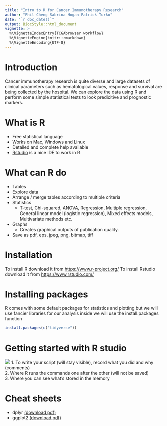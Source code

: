 ```yaml
---
title: "Intro to R for Cancer Immunotherapy Research"
author: "Phil Cheng Sabrina Hogan Patrick Turko"
date: "`r doc_date()`"
output: BiocStyle::html_document
vignette: >
  %\VignetteIndexEntry{TCGAbrowser workflow}
  %\VignetteEngine{knitr::rmarkdown}
  %\VignetteEncoding{UTF-8}
---
```


# Introduction
Cancer immunotherapy research is quite diverse and large datasets of clinical parameters such as hematological values, response and survival are being collected by the hospital. We can explore the data using [R](https://www.r-project.org/) and perform some simple statistical tests to look predicitive and prognostic markers. 

# What is R
- Free statistical language
- Works on Mac, Windows and Linux
- Detailed and complete help available
- [Rstudio](https://www.rstudio.com/) is a nice IDE to work in R

# What can R do
- Tables
- Explore data
- Arrange / merge tables according to multiple criteria
- Statistics
    - T-test, Chi-squared, ANOVA, Regression, Multiple regression, General linear model         (logistic regression), Mixed effects models, Multivariate methods etc.
- Graphs
    - Creates graphical outputs of publication quality.
- Save as pdf, eps, jpeg, png, bitmap, tiff


# Installation
To install R download it from [https://www.r-project.org/](https://www.r-project.org/)
To install Rstudio download it from [https://www.rstudio.com/](https://www.rstudio.com/)

# Installing packages
R comes with some default packages for statistics and plotting but we will use fancier libraries for our analysis
inside we will use the install.packages function
```r
install.packages(c("tidyverse"))
```

# Getting started with R studio
![](RStudio_Layout.png)
    1. To write your script (will stay visible), record what you did and why (comments)  
    2. Where R runs the commands one after the other (will not be saved)  
    3. Where you can see what’s stored in the memory  




# Cheat sheets

- dplyr [(download pdf)](https://www.rstudio.com/wp-content/uploads/2015/02/data-wrangling-cheatsheet.pdf)
- ggplot2 [(download pdf)](https://www.rstudio.com/wp-content/uploads/2015/03/ggplot2-cheatsheet.pdf)


